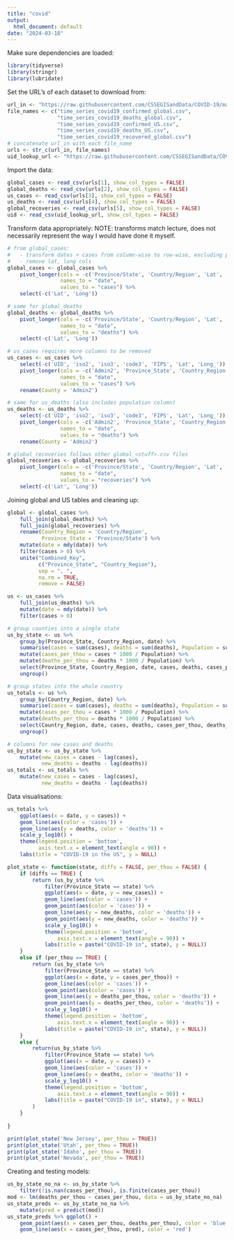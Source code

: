```yaml
---
title: "covid"
output:
  html_document: default
date: "2024-03-18"
---
```


Make sure dependencies are loaded:

```r
library(tidyverse)
library(stringr)
library(lubridate)
```

Set the URL's of each dataset to download from:

```r
url_in <- "https://raw.githubusercontent.com/CSSEGISandData/COVID-19/master/csse_covid_19_data/csse_covid_19_time_series/"
file_names <- c("time_series_covid19_confirmed_global.csv",
                "time_series_covid19_deaths_global.csv",
                "time_series_covid19_confirmed_US.csv",
                "time_series_covid19_deaths_US.csv",
                "time_series_covid19_recovered_global.csv")
# concatenate url_in with each file_name
urls <- str_c(url_in, file_names)
uid_lookup_url <- "https://raw.githubusercontent.com/CSSEGISandData/COVID-19/master/csse_covid_19_data/UID_ISO_FIPS_LookUp_Table.csv"
```

Import the data:

```r
global_cases <- read_csv(urls[1], show_col_types = FALSE)
global_deaths <- read_csv(urls[2], show_col_types = FALSE)
us_cases <- read_csv(urls[3], show_col_types = FALSE)
us_deaths <- read_csv(urls[4], show_col_types = FALSE)
global_recoveries <- read_csv(urls[5], show_col_types = FALSE)
uid <- read_csv(uid_lookup_url, show_col_types = FALSE)
```

Transform data appropriately:
NOTE: transforms match lecture, does not necessarily represent the way I would have done it myself.

```r
# from global_cases:
#   - transform dates + cases from column-wise to row-wise, excluding province, country, lat, long cols
#   - remove lat, long cols
global_cases <- global_cases %>%
    pivot_longer(cols = -c('Province/State', 'Country/Region', 'Lat', 'Long'),
                 names_to = "date",
                 values_to = "cases") %>%
    select(-c('Lat', 'Long'))

# same for global_deaths
global_deaths <- global_deaths %>%
    pivot_longer(cols = -c('Province/State', 'Country/Region', 'Lat', 'Long'),
                 names_to = "date",
                 values_to = "deaths") %>%
    select(-c('Lat', 'Long'))

# us_cases requires more columns to be removed
us_cases <- us_cases %>%
    select(-c('UID', 'iso2', 'iso3', 'code3', 'FIPS', 'Lat', 'Long_')) %>%
    pivot_longer(cols = -c('Admin2', 'Province_State', 'Country_Region', 'Combined_Key'),
                 names_to = "date",
                 values_to = "cases") %>%
    rename(County = 'Admin2')

# same for us_deaths (also includes population column)
us_deaths <- us_deaths %>%
    select(-c('UID', 'iso2', 'iso3', 'code3', 'FIPS', 'Lat', 'Long_')) %>%
    pivot_longer(cols = -c('Admin2', 'Province_State', 'Country_Region', 'Combined_Key', 'Population'),
                 names_to = "date",
                 values_to = "deaths") %>%
    rename(County = 'Admin2')

# global_recoveries follows other global_<stuff>.csv files
global_recoveries <- global_recoveries %>%
    pivot_longer(cols = -c('Province/State', 'Country/Region', 'Lat', 'Long'),
                 names_to = "date",
                 values_to = "recoveries") %>%
    select(-c('Lat', 'Long'))
```

Joining global and US tables and cleaning up:

```r
global <- global_cases %>%
    full_join(global_deaths) %>%
    full_join(global_recoveries) %>%
    rename(Country_Region = 'Country/Region',
           Province_State = 'Province/State') %>%
    mutate(date = mdy(date)) %>%
    filter(cases > 0) %>%
    unite("Combined_Key",
          c("Province_State", "Country_Region"),
          sep = ", ",
          na.rm = TRUE,
          remove = FALSE)

us <- us_cases %>%
    full_join(us_deaths) %>%
    mutate(date = mdy(date)) %>%
    filter(cases > 0)

# group counties into a single state
us_by_state <- us %>%
    group_by(Province_State, Country_Region, date) %>%
    summarise(cases = sum(cases), deaths = sum(deaths), Population = sum(Population)) %>%
    mutate(cases_per_thou = cases * 1000 / Population) %>%
    mutate(deaths_per_thou = deaths * 1000 / Population) %>%
    select(Province_State, Country_Region, date, cases, deaths, cases_per_thou, deaths_per_thou, Population) %>%
    ungroup()

# group states into the whole country
us_totals <- us %>%
    group_by(Country_Region, date) %>%
    summarise(cases = sum(cases), deaths = sum(deaths), Population = sum(Population)) %>%
    mutate(cases_per_thou = cases * 1000 / Population) %>%
    mutate(deaths_per_thou = deaths * 1000 / Population) %>%
    select(Country_Region, date, cases, deaths, cases_per_thou, deaths_per_thou, Population) %>%
    ungroup()

# columns for new cases and deaths
us_by_state <- us_by_state %>%
    mutate(new_cases = cases - lag(cases),
           new_deaths = deaths - lag(deaths))
us_totals <- us_totals %>%
    mutate(new_cases = cases - lag(cases),
           new_deaths = deaths - lag(deaths))
```

Data visualisations:

```r
us_totals %>%
    ggplot(aes(x = date, y = cases)) +
    geom_line(aes(color = 'cases')) +
    geom_line(aes(y = deaths, color = 'deaths')) +
    scale_y_log10() +
    theme(legend.position = 'bottom',
          axis.text.x = element_text(angle = 90)) +
    labs(title = "COVID-19 in the US", y = NULL)

plot_state <- function(state, diffs = FALSE, per_thou = FALSE) {
    if (diffs == TRUE) {
        return (us_by_state %>%
            filter(Province_State == state) %>%
            ggplot(aes(x = date, y = new_cases)) +
            geom_line(aes(color = 'cases')) +
            geom_point(aes(color = 'cases')) +
            geom_line(aes(y = new_deaths, color = 'deaths')) +
            geom_point(aes(y = new_deaths, color = 'deaths')) +
            scale_y_log10() +
            theme(legend.position = 'bottom',
                axis.text.x = element_text(angle = 90)) +
            labs(title = paste("COVID-19 in", state), y = NULL))
    }
    else if (per_thou == TRUE) {
        return (us_by_state %>%
            filter(Province_State == state) %>%
            ggplot(aes(x = date, y = cases_per_thou)) +
            geom_line(aes(color = 'cases')) +
            geom_point(aes(color = 'cases')) +
            geom_line(aes(y = deaths_per_thou, color = 'deaths')) +
            geom_point(aes(y = deaths_per_thou, color = 'deaths')) +
            scale_y_log10() +
            theme(legend.position = 'bottom',
                axis.text.x = element_text(angle = 90)) +
            labs(title = paste("COVID-19 in", state), y = NULL))
    }
    else {
        return(us_by_state %>%
            filter(Province_State == state) %>%
            ggplot(aes(x = date, y = cases)) +
            geom_line(aes(color = 'cases')) +
            geom_line(aes(y = deaths, color = 'deaths')) +
            scale_y_log10() +
            theme(legend.position = 'bottom',
                axis.text.x = element_text(angle = 90)) +
            labs(title = paste("COVID-19 in", state), y = NULL)
        )
    }
    
}

print(plot_state('New Jersey', per_thou = TRUE))
print(plot_state('Utah', per_thou = TRUE))
print(plot_state('Idaho', per_thou = TRUE))
print(plot_state('Nevada', per_thou = TRUE))
```

Creating and testing models:

```r
us_by_state_no_na <- us_by_state %>%
    filter(!is.nan(cases_per_thou), is.finite(cases_per_thou))
mod <- lm(deaths_per_thou ~ cases_per_thou, data = us_by_state_no_na)
us_state_preds <- us_by_state_no_na %>%
    mutate(pred = predict(mod))
us_state_preds %>% ggplot() +
    geom_point(aes(x = cases_per_thou, deaths_per_thou), color = 'blue') +
    geom_line(aes(x = cases_per_thou, pred), color = 'red')
```